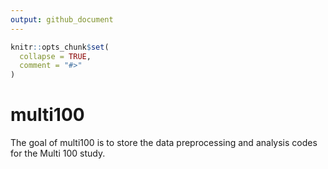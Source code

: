 ```yaml
---
output: github_document
---
```


<!-- README.md is generated from README.Rmd. Please edit that file -->

```r
knitr::opts_chunk$set(
  collapse = TRUE,
  comment = "#>"
)
```

# multi100

<!-- badges: start -->
<!-- badges: end -->

The goal of multi100 is to store the data preprocessing and analysis codes for the Multi 100 study.
